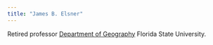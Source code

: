 ```yaml
---
title: "James B. Elsner"
---
```


Retired professor [Department of Geography](http://geography.fsu.edu) Florida State University.
